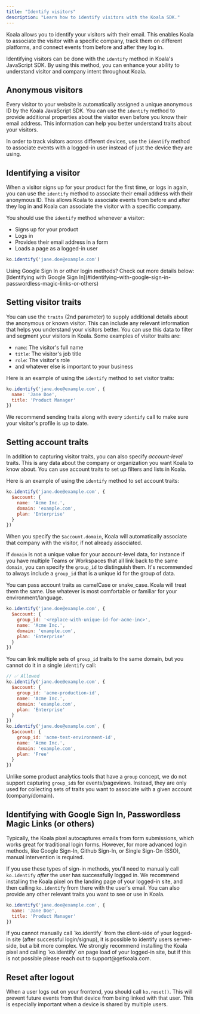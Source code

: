 ```yaml
---
title: "Identify visitors"
description: "Learn how to identify visitors with the Koala SDK."
---
```


Koala allows you to identify your visitors with their email. This enables Koala to associate the visitor with a specific company, track them on different platforms, and connect events from before and after they log in.

Identifying visitors can be done with the `identify` method in Koala's JavaScript SDK. By using this method, you can enhance your ability to understand visitor and company intent throughout Koala.

## Anonymous visitors

Every visitor to your website is automatically assigned a unique anonymous ID by the Koala JavaScript SDK. You can use the `identify` method to provide additional properties about the visitor even before you know their email address. This information can help you better understand traits about your visitors.

In order to track visitors across different devices, use the `identify` method to associate events with a logged-in user instead of just the device they are using.


## Identifying a visitor

When a visitor signs up for your product for the first time, or logs in again, you can use the `identify` method to associate their email address with their anonymous ID. This allows Koala to associate events from before and after they log in and Koala can associate the visitor with a specific company.

You should use the `identify` method whenever a visitor:
- Signs up for your product
- Logs in
- Provides their email address in a form
- Loads a page as a logged-in user

```js
ko.identify('jane.doe@example.com')
```

<Note>
  Using Google Sign In or other login methods? Check out more details below: [Identifying with Google Sign In](#identifying-with-google-sign-in-passwordless-magic-links-or-others)
</Note>

## Setting visitor traits

You can use the `traits` (2nd parameter) to supply additional details about the anonymous or known visitor. This can include any relevant information that helps you understand your visitors better. You can use this data to filter and segment your visitors in Koala. Some examples of visitor traits are:

- `name`: The visitor's full name
- `title`: The visitor's job title
- `role`: The visitor's role
- and whatever else is important to your business

Here is an example of using the `identify` method to set visitor traits:

```js
ko.identify('jane.doe@example.com', {
  name: 'Jane Doe',
  title: 'Product Manager'
})
```

We recommend sending traits along with every `identify` call to make sure your visitor's profile is up to date.

## Setting account traits

In addition to capturing visitor traits, you can also specify _account-level_ traits. This is any data about the company or organization you want Koala to know about. You can use account traits to set up filters and lists in Koala.

Here is an example of using the `identify` method to set account traits:

```js
ko.identify('jane.doe@example.com', {
  $account: {
    name: 'Acme Inc.',
    domain: 'example.com',
    plan: 'Enterprise'
  }
})
```

When you specify the `$account.domain`, Koala will automatically associate that company with the visitor, if not already associated. 

If `domain` is not a unique value for your account-level data, for instance if you have multiple Teams or Workspaces that all link back to the same `domain`, you can specify the `group_id` to distinguish them. It's recommended to always include a `group_id` that is a unique id for the group of data.

<Info>You can pass account traits as camelCase or snake_case. Koala will treat them the same. Use whatever is most comfortable or familiar for your environment/language.</Info>

```js
ko.identify('jane.doe@example.com', {
  $account: {
    group_id: '<replace-with-unique-id-for-acme-inc>',
    name: 'Acme Inc.',
    domain: 'example.com',
    plan: 'Enterprise'
  }
})
```

You can link multiple sets of `group_id` traits to the same domain, but you cannot do it in a single `identify` call:

```js
// ✅ Allowed
ko.identify('jane.doe@example.com', {
  $account: {
    group_id: 'acme-production-id',
    name: 'Acme Inc.',
    domain: 'example.com',
    plan: 'Enterprise'
  }
})
ko.identify('jane.doe@example.com', {
  $account: {
    group_id: 'acme-test-environment-id',
    name: 'Acme Inc.',
    domain: 'example.com',
    plan: 'Free'
  }
})
```

Unlike some product analytics tools that have a `group` concept, we do not support capturing `group_id`s for events/pageviews. Instead, they are only used for collecting sets of traits you want to associate with a given account (company/domain).

## Identifying with Google Sign In, Passwordless Magic Links (or others)

Typically, the Koala pixel autocaptures emails from form submissions, which works great for traditional login forms. However, for more advanced login methods, like Google Sign-In, Github Sign-In, or Single Sign-On (SSO), manual intervention is required. 

If you use these types of sign-in methods, you'll need to manually call `ko.identify` _after_ the user has successfully logged in. We recommend installing the Koala pixel on the landing page of your logged-in site, and then calling `ko.identify` from there with the user's email. You can also provide any other relevant traits you want to see or use in Koala.

```js
ko.identify('jane.doe@example.com', {
  name: 'Jane Doe', 
  title: 'Product Manager'
})
```

<Note>
  If you cannot manually call `ko.identify` from the client-side of your logged-in site (after successful login/signup), it is possible to identify users server-side, but a bit more complex. We strongly recommend installing the Koala pixel and calling `ko.identify` on page load of your logged-in site, but if this is not possible please reach out to support@getkoala.com.
</Note>

## Reset after logout

When a user logs out on your frontend, you should call `ko.reset()`. This will prevent future events from that device from being linked with that user. This is especially important when a device is shared by multiple users.
